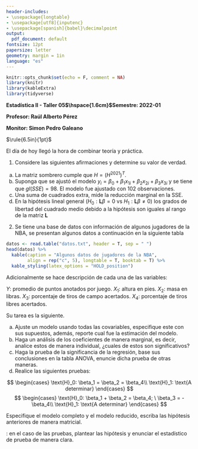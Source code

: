 ```yaml
---
header-includes:
- \usepackage{longtable}
- \usepackage[utf8]{inputenc}
- \usepackage[spanish]{babel}\decimalpoint
output:
  pdf_document: default
fontsize: 12pt
papersize: letter
geometry: margin = 1in
language: "es"
---
```


```r
knitr::opts_chunk$set(echo = F, comment = NA)
library(knitr)
library(kableExtra)
library(tidyverse)
```

**Estadística II - Taller 05$\hspace{1.6cm}$Semestre: 2022-01**

**Profesor: Raúl Alberto Pérez**

**Monitor: Simon Pedro Galeano**

$\rule{6.5in}{1pt}$

El día de hoy llegó la hora de combinar teoría y práctica.

1. Considere las siguientes afirmaciones y determine su valor de verdad.
a) La matriz sombrero cumple que $H = (H^{2021})^{T}$.
b) Suponga que se ajustó el modelo $y_i = \beta_0 + \beta_1x_{1i} + \beta_2x_{2i} + \beta_3 x_{3i}$ y se tiene que $gl(SSE) = 98$. El modelo fue ajustado con 102 observaciones.
c) Una suma de cuadrados extra, mide la reducción marginal en la SSE.
d) En la hipótesis lineal general $(H_0: \mathbf{L}\beta = 0 \text{ vs } H_1 : \mathbf{L}\beta \neq 0)$ los grados
de libertad del cuadrado medio debido a la hipótesis son iguales al rango de la matriz $\mathbf{L}$

2. Se tiene una base de datos con información de algunos jugadores de la NBA, se presentan algunos datos a continuación
en la siguiente tabla

```r
datos <- read.table("datos.txt", header = T, sep = " ")
head(datos) %>%
  kable(caption = "Algunos datos de jugadores de la NBA", 
        align = rep("c", 5), longtable = T, booktab = T) %>%
  kable_styling(latex_options = "HOLD_position")
```

Adicionalmente se hace descripción de cada una de las variables:

$Y$: promedio de puntos anotados por juego. \newline
$X_1$: altura en pies. \newline
$X_2$: masa en libras. \newline
$X_3$: porcentaje de tiros de campo acertados. \newline
$X_4$: porcentaje de tiros libres acertados. \newline

Su tarea es la siguiente.

a) Ajuste un modelo usando todas las covariables, especifique este con sus supuestos, además, reporte cual fue la 
estimación del modelo.
b) Haga un análisis de los coeficientes de manera marginal, es decir, analice estos de manera individual, ¿cuales de estos son significativos?
c) Haga la prueba de la significancia de la regresión, base sus conclusiones en la tabla ANOVA, enuncie dicha prueba de otras maneras.
d) Realice las siguientes pruebas: 

$$
\begin{cases}
\text{H}_0: \beta_1 = \beta_2 = \beta_4\\
\text{H}_1: \text{A determinar}
\end{cases}
$$
$$
\begin{cases}
\text{H}_0: \beta_1 + \beta_2 = \beta_4; \ \beta_3 = -\beta_4\\
\text{H}_1: \text{A determinar}
\end{cases}
$$

Especifique el modelo completo y el modelo reducido, escriba las hipótesis anteriores
de manera matricial.

\textbf{Nota}: en el caso de las pruebas, plantear las hipótesis y enunciar el estadístico de prueba de manera
clara.
